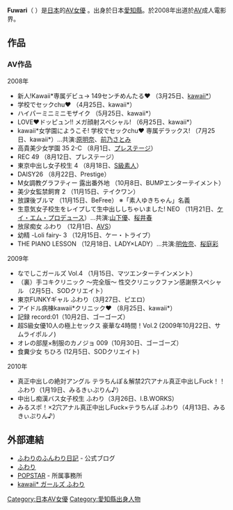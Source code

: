 {{AV女優|
|モデル名=ふわり
|ふりがな=
|画像ファイル=
|別名=細川めぐ
|愛称=
|生年=1989
|生月=3
|生日=14
|出身地={{JPN}}・[[愛知縣|愛知縣]]
|血液型=A
|時点=2008年
|身長=149
|体重=
|バスト=82
|ウエスト=58
|ヒップ=83
|カップ=D
|股下=
|靴=
|身体備考=
|ジャンル=[[AV|AV]]
|AV出演期間=2008年 - 2010年
|活動備考=
|他の活動=
|その他=
}}
{{japanese|japanese=ふわり|kana=ふわり|romaji= }}
'''Fuwari'''（{{lang-ja|ふわり}} {{bd|1989年|3月14日}}）是[[日本|日本]]的[[AV女優|AV女優]] 。出身於日本[[愛知縣|愛知縣]]。於2008年出道於[[AV|AV]]成人電影界。

== 作品 == 
=== AV作品 ===
;2008年
* 新人!Kawaii*専属デビュ→ 149センチめんたる♥ （3月25日、[[kawaii*|kawaii*]]）
* 学校でセックchu♥ （4月25日、kawaii*）
* ハイパーミニミニモザイク （5月25日、kawaii*）
* LOVE♥ドッピュン!! メガ顔射スペシャル! （6月25日、kawaii*）
* kawaii*女学園にようこそ! 学校でセックchu♥ 専属デラックス! （7月25日、kawaii*）…共演:[[原明奈|原明奈]]、[[前乃さとみ|前乃さとみ]]
* 高貴美少女学園 35 2-C （8月1日、[[プレステージ_(アダルトビデオ)|プレステージ]]）
* REC 49 （8月12日、プレステージ）
* 東京中出し女子校生 4 （8月18日、[[S級素人|S級素人]]）
* DAISY26 （8月22日、Prestige）
* M女調教グラフティー 露出番外地 （10月8日、BUMPエンターテイメント）
* 美少女監禁飼育 2 （11月15日、テイクワン）
* 放課後ブルマ （11月15日、BeFree） ※「素人ゆきちゃん」名義　
* 生意気女子校生をレイプして生中出ししちゃいました! NEO （11月21日、[[ケイ・エム・プロデュース|ケイ・エム・プロデュース]]）…共演:[[山下優|山下優]]、[[桜井春|桜井春]]
* 放尿痴女 ふわり （12月1日、[[エー・ヴィ・エス|AVS]]）
* 幼精 -Loli fairy- 3 （12月15日、ケー・トライブ）
* THE PIANO LESSON （12月18日、LADY×LADY）…共演:[[土屋かなこ|明佐奈]]、[[桜庭彩|桜庭彩]]
2009年  
* なでしこガールズ Vol.4 （1月15日、マツエンターテインメント）
* （裏）手コキクリニック 〜完全版〜 性交クリニックファン感謝祭スペシャル （2月5日、SODクリエイト）
* 東京FUNKYギャル ふわり（3月27日、ピエロ）
* アイドル病棟kawaii*クリニック♥ （8月25日、kawaii*）
* 記録 record:01（10月2日、ゴーゴーズ）
* 超S級女優10人の極上セックス 豪華な4時間！Vol.2 (2009年10月22日、サムライポルノ)
* オレの部屋×制服のカノジョ 009（10月30日、ゴーゴーズ）
* 食糞少女 ちひろ (12月5日、SODクリエイト)
2010年  
* 真正中出しの絶対アングル テラちんぽ＆解禁2穴アナル真正中出しFuck！！ ふわり（1月19日、みるきぃぷりん♪）
* 中出し痴漢バス女子校生 ふわり（3月26日、I.B.WORKS）
* みるスポ！×2穴アナル真正中出しFuck×テラちんぽ ふわり（4月13日、みるきぃぷりん♪）

== 外部連結 == 
* [http://blog.livedoor.jp/fuwari_fn/ ふわりのふんわり日記]{{Wayback|url=http://blog.livedoor.jp/fuwari_fn/ |date=20101029004100 }} - 公式ブログ
* [http://japanhdv.com/model/fuwari/ ふわり]{{Wayback|url=http://japanhdv.com/model/fuwari/ |date=20141112045547 }}
* [https://web.archive.org/web/20110320154011/http://www.pop-star.jp/index.html POPSTAR] - 所属事務所
* [https://web.archive.org/web/20140705152739/http://kawaiikawaii.jp/actress/-/detail/%3D/id%3D25111/ kawaii* ガールズ ふわり]

[[Category:日本AV女優|Category:日本AV女優]]
[[Category:愛知縣出身人物|Category:愛知縣出身人物]]